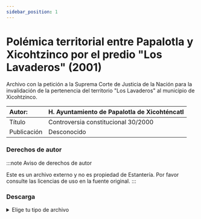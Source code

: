 ```yaml
---
sidebar_position: 1
---
```

# Polémica territorial entre Papalotla y Xicohtzinco por el predio "Los Lavaderos" (2001)

Archivo con la petición a la Suprema Corte de Justicia de la Nación para la invalidación de la pertenencia del territorio "Los Lavaderos" al municipio de Xicohtzinco.


|Autor:| H. Ayuntamiento de Papalotla de Xicohténcatl |
|:--|:--|
|Título|Controversia constitucional 30/2000|
|Publicación|Desconocido|


### Derechos de autor
    
:::note Aviso de derechos de autor

Este es un archivo externo y no es propiedad de Estantería. Por favor consulte las licencias de uso en la fuente original.
:::

### Descarga
<details>
  <summary>Elige tu tipo de archivo</summary>
    <div>
        <a href="https://raw.githubusercontent.com/ImpossibleBoxMX/EstanteriaDigitalDePapalotla/master/Polemicas%20constitucionales/Polemica-Papalotla-Xicohtzinco-Lavaderos.pdf"> 📥 Controversia constitucional 30/2000 (PDF)</a>
        </div>      
</details>

